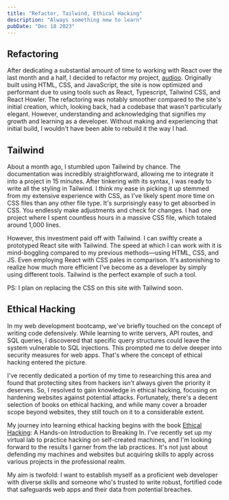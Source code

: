 ```yaml
---
title: "Refactor, Tailwind, Ethical Hacking"
description: "Always something new to learn"
pubDate: "Dec 18 2023"
---
```


## Refactoring

After dedicating a substantial amount of time to working with React over the last month and a half, I decided to refactor my project, [audioo](https://audioo.org). Originally built using HTML, CSS, and JavaScript, the site is now optimized and performant due to using tools such as React, Typescript, Tailwind CSS, and React Howler. The refactoring was notably smoother compared to the site's initial creation, which, looking back, had a codebase that wasn't particularly elegant. However, understanding and acknowledging that signifies my growth and learning as a developer. Without making and experiencing that initial build, I wouldn't have been able to rebuild it the way I had.

## Tailwind

About a month ago, I stumbled upon Tailwind by chance. The documentation was incredibly straightforward, allowing me to integrate it into a project in 15 minutes. After tinkering with its syntax, I was ready to write all the styling in Tailwind. I think my ease in picking it up stemmed from my extensive experience with CSS, as I've likely spent more time on CSS files than any other file type. It's surprisingly easy to get absorbed in CSS. You endlessly make adjustments and check for changes. I had one project where I spent countless hours in a massive CSS file, which totaled around 1,000 lines.

However, this investment paid off with Tailwind. I can swiftly create a prototyped React site with Tailwind. The speed at which I can work with it is mind-boggling compared to my previous methods—using HTML, CSS, and JS. Even employing React with CSS pales in comparison. It's astonishing to realize how much more efficient I've become as a developer by simply using different tools. Tailwind is the perfect example of such a tool.

PS: I plan on replacing the CSS on this site with Tailwind soon.

## Ethical Hacking

In my web development bootcamp, we've briefly touched on the concept of writing code defensively. While learning to write servers, API routes, and SQL queries, I discovered that specific query structures could leave the system vulnerable to SQL injections. This prompted me to delve deeper into security measures for web apps. That's where the concept of ethical hacking entered the picture.

I've recently dedicated a portion of my time to researching this area and found that protecting sites from hackers isn't always given the priority it deserves. So, I resolved to gain knowledge in ethical hacking, focusing on hardening websites against potential attacks. Fortunately, there's a decent selection of books on ethical hacking, and while many cover a broader scope beyond websites, they still touch on it to a considerable extent.

My journey into learning ethical hacking begins with the book [Ethical Hacking](https://nostarch.com/ethical-hacking): A Hands-on Introduction to Breaking In. I've recently set up my virtual lab to practice hacking on self-created machines, and I'm looking forward to the results I garner from the lab practices. It's not just about defending my machines and websites but acquiring skills to apply across various projects in the professional realm.

My aim is twofold: I want to establish myself as a proficient web developer with diverse skills and someone who's trusted to write robust, fortified code that safeguards web apps and their data from potential breaches.